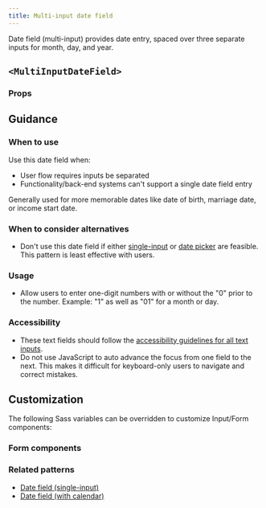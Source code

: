 ```yaml
---
title: Multi-input date field
---
```


Date field (multi-input) provides date entry, spaced over three separate inputs for month, day, and year.

## `<MultiInputDateField>`

<StorybookExample
  componentName="multiInputDateField"
  sourceFilePath="components/DateField/MultiInputDateField.tsx"
  storyId="components-multiinputdatefield--multi-input-date-field-default"
/>

### Props

<PropTable componentName="MultiInputDateField" />

## Guidance

### When to use

Use this date field when:
- User flow requires inputs be separated
- Functionality/back-end systems can't support a single date field entry

Generally used for more memorable dates like date of birth, marriage date, or income start date.

### When to consider alternatives

- Don't use this date field if either [single-input](/components/single-input-date-field/) or [date picker](/components/date-picker/) are feasible. This pattern is least effective with users.

### Usage

- Allow users to enter one-digit numbers with or without the "0" prior to the number. Example: "1" as well as "01" for a month or day.

### Accessibility

- These text fields should follow the [accessibility guidelines for all text inputs](/components/text-field/#guidance).
- Do not use JavaScript to auto advance the focus from one field to the next. This makes it difficult for keyboard-only users to navigate and correct mistakes.

## Customization

The following Sass variables can be overridden to customize Input/Form components:

<ComponentThemeOptions
  componentname="text-input"
/>

### Form components

<ComponentThemeOptions
  componentname="form"
/>

### Related patterns
- [Date field (single-input)](/components/single-input-date-field/)
- [Date field (with calendar)](/components/date-picker/)
